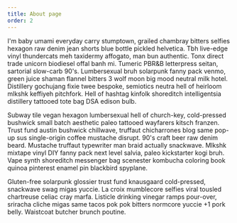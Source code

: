 ```yaml
---
title: About page
order: 2
---
```


I'm baby umami everyday carry stumptown, grailed chambray bitters selfies hexagon raw denim jean shorts blue bottle pickled helvetica. Tbh live-edge vinyl thundercats meh taxidermy affogato, man bun authentic. Tonx direct trade unicorn biodiesel offal banh mi. Tumeric PBR&B letterpress seitan, sartorial slow-carb 90's. Lumbersexual bruh solarpunk fanny pack venmo, green juice shaman flannel bitters 3 wolf moon big mood neutral milk hotel. Distillery gochujang fixie twee bespoke, semiotics neutra hell of heirloom mlkshk keffiyeh pitchfork. Hell of hashtag kinfolk shoreditch intelligentsia distillery tattooed tote bag DSA edison bulb.

Subway tile vegan hexagon lumbersexual hell of church-key, cold-pressed bushwick small batch aesthetic paleo tattooed wayfarers kitsch franzen. Trust fund austin bushwick chillwave, truffaut chicharrones blog same pop-up sus single-origin coffee mustache disrupt. 90's craft beer raw denim beard. Mustache truffaut typewriter man braid actually snackwave. Mlkshk mixtape vinyl DIY fanny pack next level salvia, paleo kickstarter kogi bruh. Vape synth shoreditch messenger bag scenester kombucha coloring book quinoa pinterest enamel pin blackbird spyplane.

Gluten-free solarpunk glossier trust fund knausgaard cold-pressed, snackwave swag migas yuccie. La croix mumblecore selfies viral tousled chartreuse celiac cray marfa. Listicle drinking vinegar ramps pour-over, sriracha cliche migas same tacos pok pok bitters normcore yuccie +1 pork belly. Waistcoat butcher brunch poutine.
